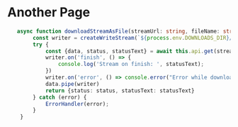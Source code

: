 # Another Page

```ts filename="service.ts" {0} copy
   async function downloadStreamAsFile(streamUrl: string, fileName: string): Promise<StreamResponseType | undefined> {
        const writer = createWriteStream(`${process.env.DOWNLOADS_DIR}/${fileName}`);
        try {
            const {data, status, statusText} = await this.api.get(streamUrl);
            writer.on('finish', () => {
                console.log('Stream on finish: ', statusText);
            })
            writer.on('error', () => console.error("Error while downloading stream!"));
            data.pipe(writer)
            return {status: status, statusText: statusText}
        } catch (error) {
            ErrorHandler(error);
        }
    }
```
